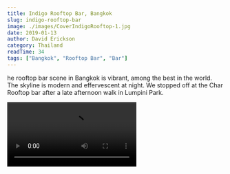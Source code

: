 ```yaml
---
title: Indigo Rooftop Bar, Bangkok
slug: indigo-rooftop-bar
image: ./images/CoverIndigoRooftop-1.jpg
date: 2019-01-13
author: David Erickson
category: Thailand
readTime: 34
tags: ["Bangkok", "Rooftop Bar", "Bar"]
---
```



he rooftop bar scene in Bangkok is vibrant, among the best in the world. The skyline is modern and effervescent at night. We stopped off at the Char Rooftop bar after a late afternoon walk in Lumpini Park.


<Video src="https://youtube.com/embed/Xzl2W9TYFm8" title="Char Rooftop Bar, Bangkok"/>

<Video src="https://youtube.com/embed/fQ2AGogoKZA" title="Char Rooftop Bar, Bangkok"/>